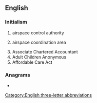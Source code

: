 {{also|aca|acá|aĉa|aça|-ača}}
==English==

===Initialism===
{{rfc-header|Initialism}}
{{head|en|initialism}}

# {{lb|en|military}} airspace control authority
# {{lb|en|military}} airspace coordination area
# Associate Chartered Accountant
# Adult Children Anonymous
# Affordable Care Act

===Anagrams===
* {{anagrams|en|AAC|CAA|aac}}

[[Category:English three-letter abbreviations]]